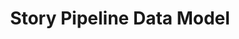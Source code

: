 ---
title: 'Story Pipeline Data Model'
description: 'Mintlify gives you complete control over the look and feel of your documentation using the docs.json file'
icon: 'gear'
---